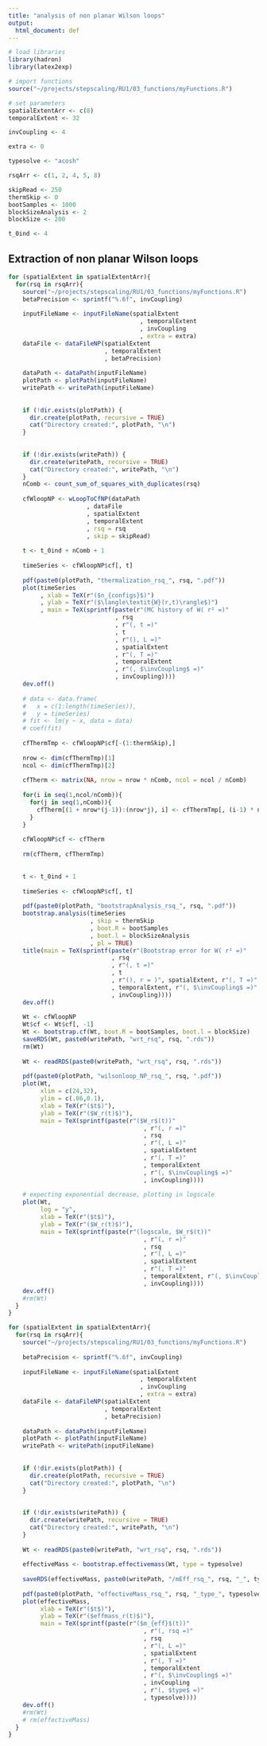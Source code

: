 ```yaml
---
title: "analysis of non planar Wilson loops"
output:
  html_document: def
---
```

```r
# load libraries
library(hadron)
library(latex2exp)

# import functions
source("~/projects/stepscaling/RU1/03_functions/myFunctions.R")

# set parameters
spatialExtentArr <- c(8) 
temporalExtent <- 32

invCoupling <- 4 

extra <- 0

typesolve <- "acosh"

rsqArr <- c(1, 2, 4, 5, 8)

skipRead <- 250
thermSkip <- 0
bootSamples <- 1000
blockSizeAnalysis <- 2
blockSize <- 200

t_0ind <- 4
```

## Extraction of non planar Wilson loops

```r
for (spatialExtent in spatialExtentArr){
  for(rsq in rsqArr){
    source("~/projects/stepscaling/RU1/03_functions/myFunctions.R")
    betaPrecision <- sprintf("%.6f", invCoupling)
    
    inputFileName <- inputFileName(spatialExtent
                                     , temporalExtent
                                     , invCoupling
                                     , extra = extra)
    dataFile <- dataFileNP(spatialExtent
                           , temporalExtent
                           , betaPrecision)
    
    dataPath <- dataPath(inputFileName)
    plotPath <- plotPath(inputFileName)
    writePath <- writePath(inputFileName)
    
    
    if (!dir.exists(plotPath)) {
      dir.create(plotPath, recursive = TRUE)
      cat("Directory created:", plotPath, "\n")
    }
    
    
    if (!dir.exists(writePath)) {
      dir.create(writePath, recursive = TRUE)
      cat("Directory created:", writePath, "\n")
    }  
    nComb <- count_sum_of_squares_with_duplicates(rsq)
    
    cfWloopNP <- wLoopToCfNP(dataPath
                      , dataFile
                      , spatialExtent
                      , temporalExtent
                      , rsq = rsq
                      , skip = skipRead)
    
    t <- t_0ind + nComb + 1
    
    timeSeries <- cfWloopNP$cf[, t]
    
    pdf(paste0(plotPath, "thermalization_rsq_", rsq, ".pdf"))
    plot(timeSeries
         , xlab = TeX(r"($n_{configs}$)")
         , ylab = TeX(r"($\langle\textit{W}(r,t)\rangle$)")
         , main = TeX(sprintf(paste(r"(MC history of W( r² =)"
                              , rsq
                              , r"(, t =)"
                              , t
                              , r"(), L =)"
                              , spatialExtent
                              , r"(, T =)"
                              , temporalExtent
                              , r"(, $\invCoupling$ =)"
                              , invCoupling))))
    dev.off()
    
    # data <- data.frame(
    #   x = c(1:length(timeSeries)),
    #   y = timeSeries)
    # fit <- lm(y ~ x, data = data)
    # coef(fit)
    
    cfThermTmp <- cfWloopNP$cf[-(1:thermSkip),]
    
    nrow <- dim(cfThermTmp)[1]
    ncol <- dim(cfThermTmp)[2]
    
    cfTherm <- matrix(NA, nrow = nrow * nComb, ncol = ncol / nComb)
    
    for(i in seq(1,ncol/nComb)){
      for(j in seq(1,nComb)){
        cfTherm[(1 + nrow*(j-1)):(nrow*j), i] <- cfThermTmp[, (i-1) * nComb + j]
      }
    }
    
    cfWloopNP$cf <- cfTherm
    
    rm(cfTherm, cfThermTmp)
    
    
    t <- t_0ind + 1
    
    timeSeries <- cfWloopNP$cf[, t]
    
    pdf(paste0(plotPath, "bootstrapAnalysis_rsq_", rsq, ".pdf"))
    bootstrap.analysis(timeSeries
                       , skip = thermSkip
                       , boot.R = bootSamples
                       , boot.l = blockSizeAnalysis
                       , pl = TRUE)
    title(main = TeX(sprintf(paste(r"(Bootstrap error for W( r² =)"
                             , rsq
                             , r"(, t =)"
                             , t
                             , r"(), r = )", spatialExtent, r"(, T =)"
                             , temporalExtent, r"(, $\invCoupling$ =)"
                             , invCoupling))))
    dev.off()
    
    Wt <- cfWloopNP
    Wt$cf <- Wt$cf[, -1]
    Wt <- bootstrap.cf(Wt, boot.R = bootSamples, boot.l = blockSize)
    saveRDS(Wt, paste0(writePath, "wrt_rsq", rsq, ".rds"))
    rm(Wt)
    
    Wt <- readRDS(paste0(writePath, "wrt_rsq", rsq, ".rds"))
    
    pdf(paste0(plotPath, "wilsonloop_NP_rsq_", rsq, ".pdf"))
    plot(Wt,
         xlim = c(24,32),
         ylim = c(.06,0.1),         
         xlab = TeX(r"($t$)"),
         ylab = TeX(r"($W_r(t)$)"),
         main = TeX(sprintf(paste(r"($W_r$(t))"
                                      , r"(, r =)"
                                      , rsq
                                      , r"(, L =)"
                                      , spatialExtent
                                      , r"(, T =)"
                                      , temporalExtent
                                      , r"(, $\invCoupling$ =)"
                                      , invCoupling))))
    
    # expecting exponential decrease, plotting in logscale
    plot(Wt,
         log = "y",
         xlab = TeX(r"($t$)"),
         ylab = TeX(r"($W_r(t)$)"),
         main = TeX(sprintf(paste(r"(logscale, $W_r$(t))"
                                      , r"(, r =)"
                                      , rsq
                                      , r"(, L =)"
                                      , spatialExtent
                                      , r"(, T =)"
                                      , temporalExtent, r"(, $\invCoupling$=)"
                                      , invCoupling))))
    dev.off()
    #rm(Wt)
  }
}
```


```r
for (spatialExtent in spatialExtentArr){
  for(rsq in rsqArr){
    source("~/projects/stepscaling/RU1/03_functions/myFunctions.R")
    
    betaPrecision <- sprintf("%.6f", invCoupling)
    
    inputFileName <- inputFileName(spatialExtent
                                     , temporalExtent
                                     , invCoupling
                                     , extra = extra)
    dataFile <- dataFileNP(spatialExtent
                           , temporalExtent
                           , betaPrecision)
    
    dataPath <- dataPath(inputFileName)
    plotPath <- plotPath(inputFileName)
    writePath <- writePath(inputFileName)
    
    
    if (!dir.exists(plotPath)) {
      dir.create(plotPath, recursive = TRUE)
      cat("Directory created:", plotPath, "\n")
    }
    
    
    if (!dir.exists(writePath)) {
      dir.create(writePath, recursive = TRUE)
      cat("Directory created:", writePath, "\n")
    }  
    
    Wt <- readRDS(paste0(writePath, "wrt_rsq", rsq, ".rds"))
    
    effectiveMass <- bootstrap.effectivemass(Wt, type = typesolve)
    
    saveRDS(effectiveMass, paste0(writePath, "/mEff_rsq_", rsq, "_", typesolve, ".rds"))
    
    pdf(paste0(plotPath, "effectiveMass_rsq_", rsq, "_type_", typesolve,".pdf"))
    plot(effectiveMass,
         xlab = TeX(r"($t$)"),
         ylab = TeX(r"($effmass_r(t)$)"),
         main = TeX(sprintf(paste(r"($m_{eff}$(t))"
                                      , r"(, rsq =)"
                                      , rsq
                                      , r"(, L =)"
                                      , spatialExtent
                                      , r"(, T =)"
                                      , temporalExtent
                                      , r"(, $\invCoupling$ =)"
                                      , invCoupling
                                      , r"(, $type$ =)"
                                      , typesolve))))
    dev.off()
    #rm(Wt)
    # rm(effectiveMass)
  }
}
```

